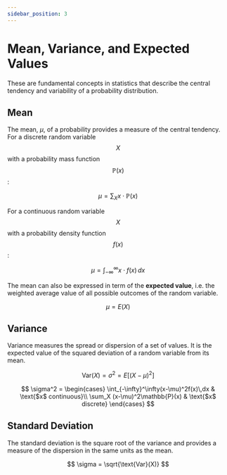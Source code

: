 ```yaml
---
sidebar_position: 3
---
```


# Mean, Variance, and Expected Values
These are fundamental concepts in statistics that describe the central tendency and variability of a probability distribution.

## Mean
The mean, $\mu$, of a probability provides a measure of the central tendency. For a discrete random variable $$X$$ with a probability mass function $$\mathbb{P}(x)$$:

$$
\mu = \sum_X x \cdot \mathbb{P}(x)
$$

For a continuous random variable $$X$$ with a probability density function $$f(x)$$:

$$
\mu = \int_{-\infty}^{\infty} x \cdot f(x) \, dx
$$

The mean can also be expressed in term of the **expected value**, i.e. the weighted average value of all possible outcomes of the random variable.

$$
\mu = E(X)
$$

## Variance
Variance measures the spread or dispersion of a set of values. It is the expected value of the squared deviation of a random variable from its mean.

$$
\text{Var}(X) = \sigma^2 = E[(X - \mu)^2]
$$

$$
\sigma^2 = 
\begin{cases}
    \int_{-\infty}^\infty(x-\mu)^2f(x)\,dx  & \text{$x$ continuous}\\
    \sum_X (x-\mu)^2\mathbb{P}(x) & \text{$x$ discrete}
\end{cases}
$$

## Standard Deviation
The standard deviation is the square root of the variance and provides a measure of the dispersion in the same units as the mean.

$$
\sigma = \sqrt{\text{Var}(X)}
$$